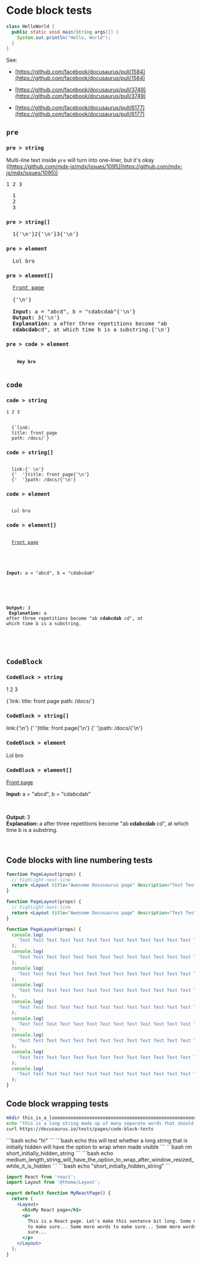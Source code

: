 
# Code block tests

```java
class HelloWorld {
  public static void main(String args[]) {
    System.out.println("Hello, World");
  }
}
```

See:

- [https://github.com/facebook/docusaurus/pull/1584](https://github.com/facebook/docusaurus/pull/1584)

- [https://github.com/facebook/docusaurus/pull/3749](https://github.com/facebook/docusaurus/pull/3749)

- [https://github.com/facebook/docusaurus/pull/6177](https://github.com/facebook/docusaurus/pull/6177)

## `pre`

### `pre > string`

Multi-line text inside `pre` will turn into one-liner, but it's okay ([https://github.com/mdx-js/mdx/issues/1095](https://github.com/mdx-js/mdx/issues/1095))

<pre>1 2 3</pre>

<!-- prettier-ignore -->

<pre>
  1
  2
  3
</pre>

### `pre > string[]`

<pre>
  1{'\n'}2{'\n'}3{'\n'}
</pre>

### `pre > element`

<pre>
  <BrowserWindow>Lol bro</BrowserWindow>
</pre>

### `pre > element[]`

<pre>
  <a href="/">Front page</a>

  {'\n'}

  <strong>Input: </strong>a = "abcd", b = "cdabcdab"{'\n'}
  <strong>Output: </strong>3{'\n'}
  <strong>Explanation: </strong>a after three repetitions become "ab
  <strong>cdabcdab</strong>cd", at which time b is a substring.{'\n'}
</pre>

### `pre > code > element`

<pre>
  <code>
    <b>Hey bro</b>
  </code>
</pre>

## `code`

### `code > string`

<code>1 2 3</code>

<code>
  {`link:
  title: front page
  path: /docs/`}
</code>

### `code > string[]`

<code>
  link:{' \n'}
  {'  '}title: front page{'\n'}
  {'  '}path: /docs/{'\n'}
</code>

### `code > element`

<code>
  <BrowserWindow>Lol bro</BrowserWindow>
</code>

### `code > element[]`

<code>
  <a href="/">Front page</a>

  <br />

  <strong>Input: </strong>a = "abcd", b = "cdabcdab"

  <br />

  <strong>Output: </strong>3<br />
  <strong>Explanation: </strong>a after three repetitions become "ab<strong>
  cdabcdab
  </strong>cd", at which time b is a substring.

  <br />
</code>

## `CodeBlock`

### `CodeBlock > string`

<CodeBlock>1 2 3</CodeBlock>

<CodeBlock className="language-yaml" title="test">
  {`link:
  title: front page
  path: /docs/`}
</CodeBlock>

### `CodeBlock > string[]`

<CodeBlock className="language-yaml" title="test">
  link:{'\n'}
  {'  '}title: front page{'\n'}
  {'  '}path: /docs/{'\n'}
</CodeBlock>

### `CodeBlock > element`

<CodeBlock className="language-yaml" title="test">
  <BrowserWindow>Lol bro</BrowserWindow>
</CodeBlock>

### `CodeBlock > element[]`

<CodeBlock className="language-yaml" title="test">
  <a href="/">Front page</a>

  <br />

  <strong>Input: </strong>a = "abcd", b = "cdabcdab"

  <br />

  <strong>Output: </strong>3<br />
  <strong>Explanation: </strong>a after three repetitions become "ab<strong>
  cdabcdab
  </strong>cd", at which time b is a substring.

  <br />
</CodeBlock>

## Code blocks with line numbering tests

```jsx
function PageLayout(props) {
  // highlight-next-line
  return <Layout title="Awesome Docusaurus page" description="Test Test Test Test Test Test Test Test Test Test Test Test Test Test ">;
}
```

```jsx showLineNumbers
function PageLayout(props) {
  // highlight-next-line
  return <Layout title="Awesome Docusaurus page" description="Test Test Test Test Test Test Test Test Test Test Test Test Test Test ">;
}
```

```jsx showLineNumbers
function PageLayout(props) {
  console.log(
    'Test Test Test Test Test Test Test Test Test Test Test Test Test Test ',
  );
  console.log(
    'Test Test Test Test Test Test Test Test Test Test Test Test Test Test ',
  );
  console.log(
    'Test Test Test Test Test Test Test Test Test Test Test Test Test Test ',
  );
  console.log(
    'Test Test Test Test Test Test Test Test Test Test Test Test Test Test ',
  );
  console.log(
    'Test Test Test Test Test Test Test Test Test Test Test Test Test Test ',
  );
  console.log(
    'Test Test Test Test Test Test Test Test Test Test Test Test Test Test ',
  );
  console.log(
    'Test Test Test Test Test Test Test Test Test Test Test Test Test Test ',
  );
  console.log(
    'Test Test Test Test Test Test Test Test Test Test Test Test Test Test ',
  );
  console.log(
    'Test Test Test Test Test Test Test Test Test Test Test Test Test Test ',
  );
}
```

## Code block wrapping tests

```bash
mkdir this_is_a_loooooooooooooooooooooooooooooooooooooooooooooooooooooooooooooooong_string_to_test_code_block_wrapping
echo "this is a long string made up of many separate words that should be broken between words when possible"
curl https://docusaurus.io/tests/pages/code-block-tests
```

<Tabs>
  <TabItem value="short-tab-1" label="Short tab">
    ```bash
    echo "hi"
    ```
  </TabItem>

  <TabItem value="long-tab" label="Long tab">
    ```bash
    echo this will test whether a long string that is initially hidden will have the option to wrap when made visible
    ```
  </TabItem>

  <TabItem value="short-tab-2" label="Short tab">
    ```bash
    rm short_initially_hidden_string
    ```
  </TabItem>
</Tabs>

<Tabs>
  <TabItem value="long-tab" label="Long tab">
    ```bash
    echo medium_length_string_will_have_the_option_to_wrap_after_window_resized_while_it_is_hidden
    ```
  </TabItem>

  <TabItem value="short-tab" label="Short tab">
    ```bash
    echo "short_initially_hidden_string"
    ```
  </TabItem>
</Tabs>

```jsx showLineNumbers
import React from 'react';
import Layout from '@theme/Layout';

export default function MyReactPage() {
  return (
    <Layout>
      <h1>My React page</h1>
      <p>
        This is a React page. Let's make this sentence bit long. Some more words
        to make sure... Some more words to make sure... Some more words to make
        sure...
      </p>
    </Layout>
  );
}
```